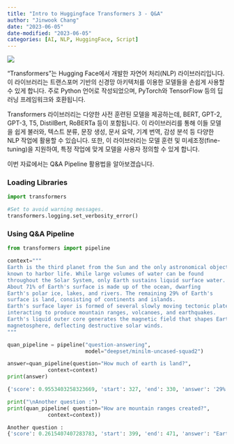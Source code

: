 ```yaml
---
title: "Intro to Huggingface Transformers 3 - Q&A"
author: "Jinwook Chang"
date: "2023-06-05"
date-modified: "2023-06-05"
categories: [AI, NLP, HuggingFace, Script]
---
```


![](../../others/hf-logo.png)

“Transformers”는 Hugging Face에서 개발한 자연어 처리(NLP) 라이브러리입니다. 이 라이브러리는 트랜스포머 기반의 신경망 아키텍처를 이용한 모델들을 손쉽게 사용할 수 있게 합니다. 주로 Python 언어로 작성되었으며, PyTorch와 TensorFlow 등의 딥러닝 프레임워크와 호환됩니다.

Transformers 라이브러리는 다양한 사전 훈련된 모델을 제공하는데, BERT, GPT-2, GPT-3, T5, DistilBert, RoBERTa 등이 포함됩니다. 이 라이브러리를 통해 이들 모델을 쉽게 불러와, 텍스트 분류, 문장 생성, 문서 요약, 기계 번역, 감성 분석 등 다양한 NLP 작업에 활용할 수 있습니다. 또한, 이 라이브러리는 모델 훈련 및 미세조정(fine-tuning)을 지원하여, 특정 작업에 맞게 모델을 사용자 정의할 수 있게 합니다.

이번 자료에서는 Q&A Pipeline 활용법을 알아보겠습니다.


### Loading Libraries

```python
import transformers

#Set to avoid warning messages.
transformers.logging.set_verbosity_error()
```

### Using Q&A Pipeline

```python
from transformers import pipeline

context="""
Earth is the third planet from the Sun and the only astronomical object 
known to harbor life. While large volumes of water can be found 
throughout the Solar System, only Earth sustains liquid surface water. 
About 71% of Earth's surface is made up of the ocean, dwarfing 
Earth's polar ice, lakes, and rivers. The remaining 29% of Earth's 
surface is land, consisting of continents and islands. 
Earth's surface layer is formed of several slowly moving tectonic plates, 
interacting to produce mountain ranges, volcanoes, and earthquakes. 
Earth's liquid outer core generates the magnetic field that shapes Earth's 
magnetosphere, deflecting destructive solar winds.
"""

quan_pipeline = pipeline("question-answering", 
                         model="deepset/minilm-uncased-squad2")

answer=quan_pipeline(question="How much of earth is land?",
             context=context)
print(answer)
```

```python
{'score': 0.9553403258323669, 'start': 327, 'end': 330, 'answer': '29%'}
```


```python
print("\nAnother question :")
print(quan_pipeline( question="How are mountain ranges created?",
             context=context))
```

```python
Another question :
{'score': 0.2615407407283783, 'start': 399, 'end': 471, 'answer': "Earth's surface layer is formed of several slowly moving tectonic plates"}
```